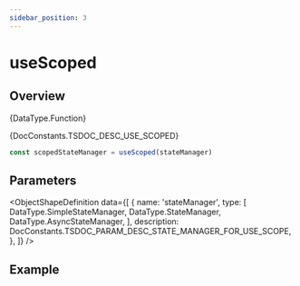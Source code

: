 ```yaml
---
sidebar_position: 3
---
```



# useScoped

## Overview

<TypeDisplay>{DataType.Function}</TypeDisplay>

<MarkdownWrapper>{DocConstants.TSDOC_DESC_USE_SCOPED}</MarkdownWrapper>

```js
const scopedStateManager = useScoped(stateManager)
```

## Parameters

<ObjectShapeDefinition data={[
  {
    name: 'stateManager',
    type: [
      DataType.SimpleStateManager,
      DataType.StateManager,
      DataType.AsyncStateManager,
    ],
    description: DocConstants.TSDOC_PARAM_DESC_STATE_MANAGER_FOR_USE_SCOPE,
  },
]} />

## Example

<SimpleWebPlayground code={CODE_EXAMPLE} />
